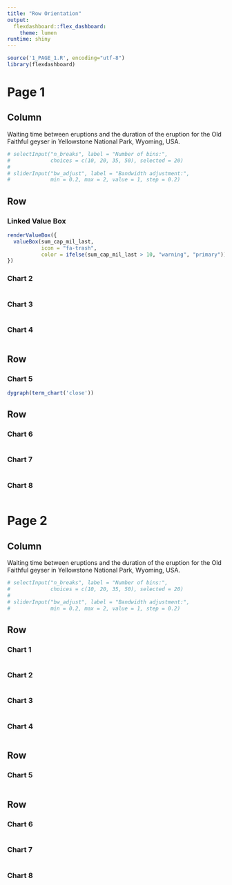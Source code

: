 ```yaml
---
title: "Row Orientation"
output: 
  flexdashboard::flex_dashboard:
    theme: lumen
runtime: shiny
---
```


```r
source('1_PAGE_1.R', encoding="utf-8")
library(flexdashboard)
```


Page 1 {data-orientation=rows}
===================================== 

Column {.sidebar}
-----------------------------------------------------------------------

Waiting time between eruptions and the duration of the eruption for the
Old Faithful geyser in Yellowstone National Park, Wyoming, USA.

```r
# selectInput("n_breaks", label = "Number of bins:",
#             choices = c(10, 20, 35, 50), selected = 20)
# 
# sliderInput("bw_adjust", label = "Bandwidth adjustment:",
#             min = 0.2, max = 2, value = 1, step = 0.2)
```

Row {data-height=300}
-------------------------------------
    
### Linked Value Box
    
```r
renderValueBox({
  valueBox(sum_cap_mil_last, 
           icon = "fa-trash",
           color = ifelse(sum_cap_mil_last > 10, "warning", "primary"))
})
```

### Chart 2
    
```r
```
    
### Chart 3

```r
```

### Chart 4

```r
```
   
Row
-------------------------------------

### Chart 5

```r
dygraph(term_chart('close'))
```

Row
-------------------------------------
    
### Chart 6
    
```r
```

### Chart 7
    
```r
```
    
### Chart 8

```r
```

Page 2 {data-orientation=column}
===================================== 

Column {.sidebar}
-----------------------------------------------------------------------

Waiting time between eruptions and the duration of the eruption for the
Old Faithful geyser in Yellowstone National Park, Wyoming, USA.

```r
# selectInput("n_breaks", label = "Number of bins:",
#             choices = c(10, 20, 35, 50), selected = 20)
# 
# sliderInput("bw_adjust", label = "Bandwidth adjustment:",
#             min = 0.2, max = 2, value = 1, step = 0.2)
```

Row
-------------------------------------
    
### Chart 1
    
```r
```

### Chart 2
    
```r
```
    
### Chart 3

```r
```

### Chart 4

```r
```
   
Row
-------------------------------------

### Chart 5

```r
```

Row
-------------------------------------
    
### Chart 6
    
```r
```

### Chart 7
    
```r
```
    
### Chart 8

```r
```